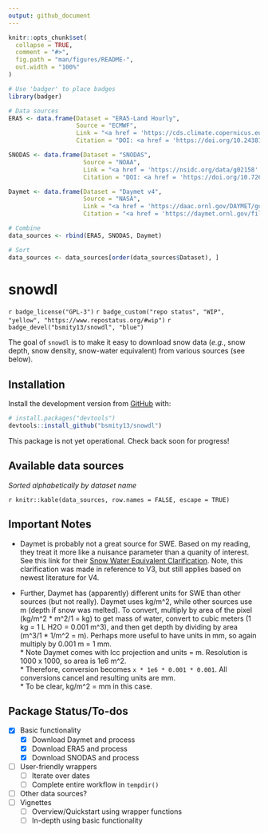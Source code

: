 ```yaml
---
output: github_document
---
```


<!-- README.md is generated from README.Rmd. Please edit that file -->

```r
knitr::opts_chunk$set(
  collapse = TRUE,
  comment = "#>",
  fig.path = "man/figures/README-",
  out.width = "100%"
)

# Use 'badger' to place badges
library(badger)
```


```r
# Data sources
ERA5 <- data.frame(Dataset = "ERA5-Land Hourly",
                   Source = "ECMWF",
                   Link = "<a href = 'https://cds.climate.copernicus.eu/cdsapp#!/dataset/10.24381/cds.e2161bac?tab=overview' target='_blank' rel='noopener noreferrer'>ERA5-Land</a>",
                   Citation = "DOI: <a href = 'https://doi.org/10.24381/cds.e2161bac' target='_blank' rel='noopener noreferrer'>10.24381/cds.e2161bac</a>")

SNODAS <- data.frame(Dataset = "SNODAS",
                     Source = "NOAA",
                     Link = "<a href = 'https://nsidc.org/data/g02158' target='_blank' rel='noopener noreferrer'>NSIDC</a>",
                     Citation = "DOI: <a href = 'https://doi.org/10.7265/N5TB14TC' target='_blank' rel='noopener noreferrer'>10.7265/N5TB14TC</a>")

Daymet <- data.frame(Dataset = "Daymet v4",
                     Source = "NASA",
                     Link = "<a href = 'https://daac.ornl.gov/DAYMET/guides/Daymet_Daily_V4.html' target='_blank' rel='noopener noreferrer'>ORNL DAAC</a>",
                     Citation = "<a href = 'https://daymet.ornl.gov/files/Thornton_Daymet_V4_submitted_2021-01-20.pdf' target='_blank' rel='noopener noreferrer'>Thornton et al. 2020</a>")

# Combine
data_sources <- rbind(ERA5, SNODAS, Daymet)

# Sort
data_sources <- data_sources[order(data_sources$Dataset), ]
```
# snowdl

<!-- badges: start -->
`r badge_license("GPL-3")`
`r badge_custom("repo status", "WIP", "yellow", "https://www.repostatus.org/#wip")`
`r badge_devel("bsmity13/snowdl", "blue")`
<!-- badges: end -->

The goal of `snowdl` is to make it easy to download snow data (*e.g.*, snow depth, snow density, snow-water equivalent) from various sources (see below).

## Installation

Install the development version from [GitHub](https://github.com/bsmity13/snowdl) with:

``` r
# install.packages("devtools")
devtools::install_github("bsmity13/snowdl")
```
This package is not yet operational. Check back soon for progress!

## Available data sources

*Sorted alphabetically by dataset name*

`r knitr::kable(data_sources, row.names = FALSE, escape = TRUE)`

## Important Notes

  *   Daymet is probably not a great source for SWE. Based on my reading, they treat it more like a nuisance parameter than a quanity of interest. See this link for their [Snow Water Equivalent Clarification](https://daac.ornl.gov/DAYMET/guides/Daymet_V3_CFMosaics.html#qualityassess). Note, this clarification was made in reference to V3, but still applies based on newest literature for V4.
  
  *   Further, Daymet has (apparently) different units for SWE than other sources (but not really). Daymet uses kg/m^2, while other sources use m (depth if snow was melted). To convert, multiply by area of the pixel (kg/m^2 * m^2/1 = kg) to get mass of water, convert to cubic meters (1 kg = 1 L H2O = 0.001 m^3), and then get depth by dividing by area (m^3/1 * 1/m^2 = m). Perhaps more useful to have units in mm, so again multiply by 0.001 m = 1 mm.  
    *  Note Daymet comes with lcc projection and units = m. Resolution is 1000 x 1000, so area is 1e6 m^2.  
    *  Therefore, conversion becomes `x * 1e6 * 0.001 * 0.001`. All conversions cancel and resulting units are mm.  
    *  To be clear, kg/m^2 = mm in this case.
    
## Package Status/To-dos

  - [x] Basic functionality  
    - [x] Download Daymet and process
    - [x] Download ERA5 and process
    - [x] Download SNODAS and process
  - [ ] User-friendly wrappers
    - [ ] Iterate over dates
    - [ ] Complete entire workflow in `tempdir()`
  - [ ] Other data sources?
  - [ ] Vignettes
    - [ ] Overview/Quickstart using wrapper functions
    - [ ] In-depth using basic functionality  
    
  
